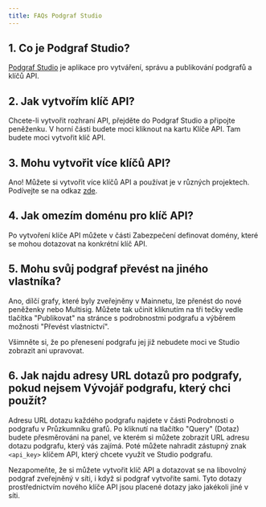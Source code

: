 ```yaml
---
title: FAQs Podgraf Studio
---
```


## 1. Co je Podgraf Studio?

[Podgraf Studio](https://thegraph.com/studio/) je aplikace pro vytváření, správu a publikování podgrafů a klíčů API.

## 2. Jak vytvořím klíč API?

Chcete-li vytvořit rozhraní API, přejděte do Podgraf Studio a připojte peněženku. V horní části budete moci kliknout na kartu Klíče API. Tam budete moci vytvořit klíč API.

## 3. Mohu vytvořit více klíčů API?

Ano! Můžete si vytvořit více klíčů API a používat je v různých projektech. Podívejte se na odkaz [zde](https://thegraph.com/studio/apikeys/).

## 4. Jak omezím doménu pro klíč API?

Po vytvoření klíče API můžete v části Zabezpečení definovat domény, které se mohou dotazovat na konkrétní klíč API.

## 5. Mohu svůj podgraf převést na jiného vlastníka?

Ano, dílčí grafy, které byly zveřejněny v Mainnetu, lze přenést do nové peněženky nebo Multisig. Můžete tak učinit kliknutím na tři tečky vedle tlačítka "Publikovat" na stránce s podrobnostmi podgrafu a výběrem možnosti "Převést vlastnictví".

Všimněte si, že po přenesení podgrafu jej již nebudete moci ve Studio zobrazit ani upravovat.

## 6. Jak najdu adresy URL dotazů pro podgrafy, pokud nejsem Vývojář podgrafu, který chci použít?

Adresu URL dotazu každého podgrafu najdete v části Podrobnosti o podgrafu v Průzkumníku grafů. Po kliknutí na tlačítko "Query" (Dotaz) budete přesměrováni na panel, ve kterém si můžete zobrazit URL adresu dotazu podgrafu, který vás zajímá. Poté můžete nahradit zástupný znak `<api_key>` klíčem API, který chcete využít ve Studio podgrafu.

Nezapomeňte, že si můžete vytvořit klíč API a dotazovat se na libovolný podgraf zveřejněný v síti, i když si podgraf vytvoříte sami. Tyto dotazy prostřednictvím nového klíče API jsou placené dotazy jako jakékoli jiné v síti.
